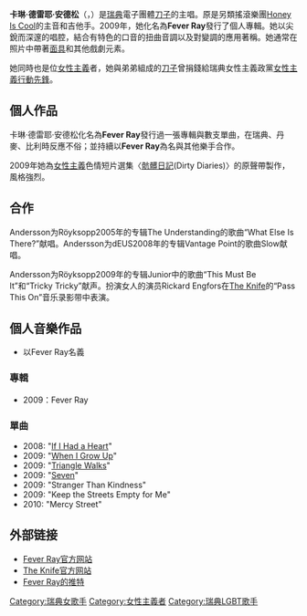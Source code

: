 {{藝人
| 姓名     = 卡琳·德雷耶·安德松
| 類型     = 女歌手
| image = Fever Ray.jpg
| 英文名   = Karin Dreijer Andersson
| 暱稱  =  
| 出生日期 = {{birth_date_and_age|1975|4|7}}
| 出生地點 = {{flagicon|Sweden}}[[瑞典|瑞典]][[斯德哥爾摩省|斯德哥爾摩省]][[納卡市|納卡市]]
| 國籍 = {{flagicon|Sweden}}[[瑞典|瑞典]]
| 籍貫   =
| 教育程度 = 
| 活躍年代 = 1994年─
| 職業 = 創作歌手
| 音樂類型 = 非主流、電子、實驗
| 唱片公司 = Rabid, Brille, Mute
| 相關團體 = [[刀子_(瑞典團體)|刀子]]、Honey Is Cool
| 網站 = [http://feverray.com/ feverray.com]
| 音樂專輯 =
}}


'''卡琳·德雷耶·安德松'''（{{lang-sv|Karin Dreijer Andersson}}，{{bd|1975年|4月7日}}）是[[瑞典|瑞典]]電子團體[[刀子_(瑞典團體)|刀子]]的主唱。原是另類搖滾樂團[[Honey_Is_Cool|Honey Is Cool]]的主音和吉他手。2009年，她化名為'''Fever Ray'''發行了個人專輯。她以尖銳而深邃的唱腔，結合有特色的口音的扭曲音調以及對變調的應用著稱。她通常在照片中帶著[[面具|面具]]和其他戲劇元素。

她同時也是位[[女性主義|女性主義]]者，她與弟弟組成的[[刀子_(瑞典團體)|刀子]]曾捐錢給瑞典女性主義政黨[[女性主義行動先鋒|女性主義行動先鋒]]。

== 個人作品 ==


卡琳·德雷耶·安德松化名為'''Fever Ray'''發行過一張專輯與數支單曲，在瑞典、丹麥、比利時反應不俗；並持續以'''Fever Ray'''為名與其他樂手合作。

2009年她為[[女性主義|女性主義]]色情短片選集〈[[骯髒日記|骯髒日記]](Dirty Diaries)〉的原聲帶製作，風格強烈。

== 合作 ==
Andersson为Röyksopp2005年的专辑The Understanding的歌曲“What Else Is There?”献唱。Andersson为dEUS2008年的专辑Vantage Point的歌曲Slow献唱。

Andersson为Röyksopp2009年的专辑Junior中的歌曲“This Must Be It”和“Tricky Tricky”献声。扮演女人的演员Rickard Engfors在[[The_Knife|The Knife]]的“Pass This On”音乐录影带中表演。
== 個人音樂作品 ==
* 以Fever Ray名義
=== 專輯 ===
* 2009：Fever Ray
=== 單曲 ===
* 2008: "[[If_I_Had_a_Heart|If I Had a Heart]]"
* 2009: "[[When_I_Grow_Up_(Fever_Ray_song)|When I Grow Up]]"
* 2009: "[[Triangle_Walks|Triangle Walks]]"
* 2009: "[[Seven_(Fever_Ray_song)|Seven]]"
* 2009: "Stranger Than Kindness"
* 2009: "Keep the Streets Empty for Me"
* 2010: "Mercy Street"

{{Portal|女权主义}}

== 外部链接 ==
* [http://feverray.com/ Fever Ray官方网站]{{Wayback|url=http://feverray.com/ |date=20110710235200 }}
* [http://www.theknife.net/ The Knife官方网站]{{Wayback|url=http://www.theknife.net/ |date=20110123172745 }}
* [http://www.twitter.com/FeverRay Fever Ray的推特]{{Wayback|url=http://www.twitter.com/FeverRay |date=20091004164829 }}

{{Authority control}}
{{DEFAULTSORT:Dreijer Andersson, Karin}}

[[Category:瑞典女歌手|Category:瑞典女歌手]]
[[Category:女性主義者|Category:女性主義者]]
[[Category:瑞典LGBT歌手|Category:瑞典LGBT歌手]]